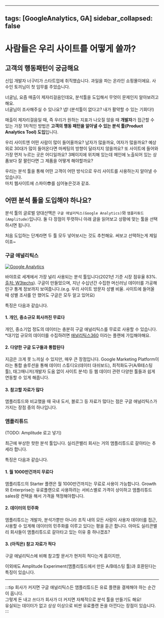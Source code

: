 
---
tags: [GoogleAnalytics, GA]
sidebar_collapsed: false
---


# 사람들은 우리 사이트를 어떻게 쓸까?

## 고객의 행동패턴이 궁금해요

신입 개발자 너구리가 스타트업에 취직했습니다. 과일을 파는 온라인 쇼핑몰이에요. 사수인 토끼님이 첫 임무를 주었습니다.

<ChatBox avatar="rabbit-happy">
  너굴님, 요즘 매출이 제자리걸음인데요, 분석툴을 도입해서 무엇이 문제인지
  알아보려고 해요.
  <br />
  너굴님이 조사해주실 수 있나요?
</ChatBox>
<ChatBox avatar="raccoon-dizzy">
  넵! (분석툴이 없다고? 내가 활약할 수 있는 기회다!)
</ChatBox>

매출이 제자리걸음일 때, 즉 우리가 원하는 지표가 나오질 않을 때 **개발자**가 접근할 수 있는 가장 1차적인 방법은 **고객의 행동 패턴을 알아낼 수 있는 분석 툴(Product Analytics Tool) 도입**입니다.

우리 사이트엔 어떤 사람이 많이 들어올까요? 남자가 많을까요, 여자가 많을까요? 예상 외로 30대가 많이 들어온다면 마케팅의 방향이 달라지지 않을까요? 또 사이트에 들어와 가장 먼저 누르는 곳은 어디일까요? 3페이지에 위치해 있는데 메인에 노출되어 있는 상품보다 잘 팔린다면 그 제품을 어떻게 해야할까요?

우리는 분석 툴을 통해 어떤 고객이 어떤 방식으로 우리 사이트를 사용하는지 알아낼 수 있습니다.<br/>
마치 웹사이트에 스파이😎를 심어놓은것과 같죠.

## 어떤 분석 툴을 도입해야 하나요?

분석 툴의 글로벌 양대산맥은 `구글 애널리틱스(Google Analytics)`와 `앰플리튜드(Amplitude)`입니다. 둘 다 장점이 뚜렷하니 아래 글을 읽어보고 상황에 맞는 툴을 선택하시면 됩니다.<br/>

처음 도입하는 단계라면 두 툴 모두 넣어보시는 것도 추천해요. 써보고 선택하는게 제일이죠~

### 구글 애널리틱스

[![Google Analytics](./logo.png)](https://www.google.com/analytics)

바야흐로 세계에서 가장 널리 사용되는 분석 툴입니다(2021년 기준 시장 점유율 83%. [출처: W3techs](https://w3techs.com/technologies/overview/traffic_analysis)). 구글이 만들었으며, 지난 수십년간 수집한 머신러닝 데이터를 가공해 인구 통계 정보까지 보여줍니다.(e.g. 우리 사이트 방문자 성별 비율. 사이트에 들어올 때 성별 조사를 안 했어도 구글은 모두 알고 있어요)

특징은 다음과 같습니다.

#### 1. 개인, 중소규모 회사까진 무료다

개인, 중소기업 정도의 데이터는 충분히 구글 애널리틱스를 무료로 사용할 수 있습니다.<br/> \*대기업 규모의 데이터를 수집하려면 [애널리틱스360](https://marketingplatform.google.com/intl/ko/about/analytics/compare/) 이라는 플랜에 가입해야해요.

#### 2. 다양한 구글 도구들과 통합된다

지금은 크게 못 느끼실 수 있지만, 매우 큰 장점입니다. Google Marketing Platform이라는 통합 솔루션을 통해 데이터 스튜디오(데이터 대쉬보드), 최적화도구(A/B테스팅 툴), 태그매니저(개발자 도움 없이 사이트 분석) 등 웹 데이터 관련 다양한 툴들과 쉽게 연동할 수 있게 해줍니다.

#### 3. 참고할 자료가 많다

앰플리튜드와 비교했을 때 국내 도서, 블로그 등 자료가 많다는 점은 구글 애널리틱스가 가지는 장점 중의 하나입니다.

### 앰플리튜드

(TODO: Amplitude 로고 넣기)

최근에 부상한 핫한 분석 툴입니다. 실리콘밸리 회사는 거의 앰플리튜드로 갈아타는 추세라 합니다.

특징은 다음과 같습니다.

#### 1. 월 1000만건까지 무료다

앰플리튜드의 Starter 플랜은 월 1000만건까지는 무료로 사용이 가능합니다. Growth와 Enterprise는 유료플랜으로 사용하려는 서비스별로 가격이 상이하고 앰플리튜드 sales랑 컨택을 해서 가격을 책정해야합니다.

#### 2. 데이터의 민주화

앰플리튜드는 개발자, 분석가뿐만 아니라 조직 내의 모든 사람이 사용자 데이터를 접근, 사용할 수 있게해 데이터의 민주화를 이루고 있다는 평을 듣곤 합니다. 아마도 실리콘밸리 회사들이 앰플리튜드로 갈아타고 있는 이유 중 하나겠죠?

#### 3. (아직은) 참고 자료가 적다

구글 애널리틱스에 비해 참고할 문서가 현저히 적다는게 흠이지만,

이외에도 Amplitude Experiment(앰플리튜드에서 만든 A/B테스팅 툴)과 호환된다는 특징이 있습니다.

---

:::tip
회사가 커지면 구글 애널리틱스든 앰플리튜드든 유료 플랜을 결제해야 하는 순간이 옵니다.<br/>
그렇게 돈 내고 쓰다가 회사가 더 커지면 자체적으로 분석 툴을 만들기도 해요!<br/>
유실되는 데이터가 없고 상상 이상으로 비싼 유료플랜 돈을 아낀다는 장점이 있습니다.
:::